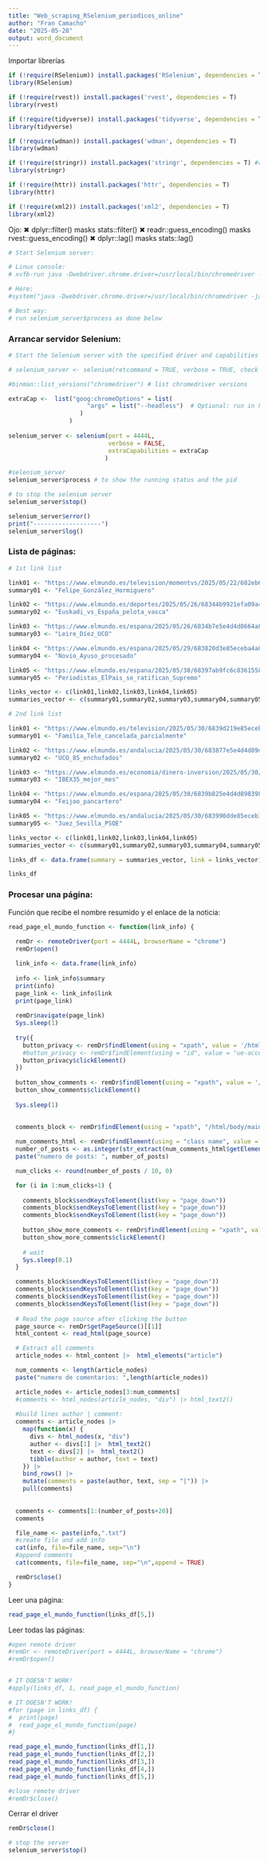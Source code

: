```yaml
---
title: "Web_scraping_RSelenium_periodicos_online"
author: "Fran Camacho"
date: "2025-05-28"
output: word_document
---
```




Importar librerías

```r
if (!require(RSelenium)) install.packages('RSelenium', dependencies = T)
library(RSelenium) 

if (!require(rvest)) install.packages('rvest', dependencies = T)
library(rvest) 

if (!require(tidyverse)) install.packages('tidyverse', dependencies = T)
library(tidyverse) 

if (!require(wdman)) install.packages('wdman', dependencies = T)
library(wdman)

if (!require(stringr)) install.packages('stringr', dependencies = T) #regex
library(stringr)

if (!require(httr)) install.packages('httr', dependencies = T)
library(httr)

if (!require(xml2)) install.packages('xml2', dependencies = T)
library(xml2) 
```

Ojo:
✖ dplyr::filter()         masks stats::filter()
✖ readr::guess_encoding() masks rvest::guess_encoding()
✖ dplyr::lag()            masks stats::lag()




```r
# Start Selenium server:

# Linux console:  
# xvfb-run java -Dwebdriver.chrome.driver=/usr/local/bin/chromedriver -jar /usr/local/bin/selenium-server-standalone.jar

# Here:
#system("java -Dwebdriver.chrome.driver=/usr/local/bin/chromedriver -jar /usr/local/bin/selenium-server-standalone.jar &")

# Best way:
# run selenium_server$process as done below
```


### Arrancar servidor Selenium:

```r
# Start the Selenium server with the specified driver and capabilities

# selenium_server <- selenium(retcommand = TRUE, verbose = TRUE, check = FALSE) #debug

#binman::list_versions("chromedriver") # list chromedriver versions

extraCap <-  list("goog:chromeOptions" = list(
                      "args" = list("--headless")  # Optional: run in headless mode
                    )
                 )
                              
selenium_server <- selenium(port = 4444L, 
                            verbose = FALSE, 
                            extraCapabilities = extraCap
                           )
```

```r
#selenium_server
selenium_server$process # to show the running status and the pid
```


```r
# to stop the selenium server
selenium_server$stop()
```

```r
selenium_server$error()
print("-------------------")
selenium_server$log()
```

### Lista de páginas:


```r
# 1st link list

link01 <- "https://www.elmundo.es/television/momentvs/2025/05/22/682eb61ffdddff620c8b457f.html"
summary01 <- "Felipe_González_Hormiguero"

link02 <- "https://www.elmundo.es/deportes/2025/05/26/68344b9921efa09a428b4583.html"
summary02 <- "Euskadi_vs_España_pelota_vasca"

link03 <- "https://www.elmundo.es/espana/2025/05/26/6834b7e5e4d4d8664a8b4584.html"
summary03 <- "Leire_Díez_UCO"

link04 <- "https://www.elmundo.es/espana/2025/05/29/683820d3e85eceba4a8b45b0.html"
summary04 <- "Novio_Ayuso_procesado"

link05 <- "https://www.elmundo.es/espana/2025/05/30/68397ab9fc6c8361558b456d.html"
summary05 <- "Periodistas_ElPais_se_ratifican_Supremo"

links_vector <- c(link01,link02,link03,link04,link05)
summaries_vector <- c(summary01,summary02,summary03,summary04,summary05)
```


```r
# 2nd link list

link01 <- "https://www.elmundo.es/television/2025/05/30/6839d219e85eceb30a8b45b2.html"
summary01 <- "Familia_Tele_cancelada_parcialmente"

link02 <- "https://www.elmundo.es/andalucia/2025/05/30/683877e5e4d4d89d1f8b4614.html"
summary02 <- "UCO_85_enchufados"

link03 <- "https://www.elmundo.es/economia/dinero-inversion/2025/05/30/683991d0fc6c83734d8b4572.html"
summary03 <- "IBEX35_mejor_mes"

link04 <- "https://www.elmundo.es/espana/2025/05/30/6839b825e4d4d898398b459e.html"
summary04 <- "Feijoo_pancartero"

link05 <- "https://www.elmundo.es/andalucia/2025/05/30/683990dde85eceb12d8b4593.html"
summary05 <- "Juez_Sevilla_PSOE"

links_vector <- c(link01,link02,link03,link04,link05)
summaries_vector <- c(summary01,summary02,summary03,summary04,summary05)
```

```r
links_df <- data.frame(summary = summaries_vector, link = links_vector)
```

```r
links_df
```


### Procesar una página:


Función que recibe el nombre resumido y el enlace de la noticia:

```r

read_page_el_mundo_function <- function(link_info) {
  
  remDr <- remoteDriver(port = 4444L, browserName = "chrome")
  remDr$open()

  link_info <- data.frame(link_info) 
    
  info <- link_info$summary
  print(info)
  page_link <- link_info$link
  print(page_link)
  
  remDr$navigate(page_link)  
  Sys.sleep(1)
                 
  try({                                               
    button_privacy <- remDr$findElement(using = "xpath", value = '/html/body/div[1]/div/div/div/div/div/div[2]/div[1]/p/div[2]/button[1]')
    #button_privacy <- remDr$findElement(using = "id", value = "ue-accept-notice-button")
    button_privacy$clickElement()  
  })
  
  button_show_comments <- remDr$findElement(using = "xpath", value = '/html/body/main[1]/div[5]/div/div/div[1]/aside[2]/button')
  button_show_comments$clickElement()
        
  Sys.sleep(1)
    

  comments_block <- remDr$findElement(using = "xpath", "/html/body/main[1]/div[7]")  
                                                            
  num_comments_html <- remDr$findElement(using = "class name", value = "js-numComments")
  number_of_posts <- as.integer(str_extract(num_comments_html$getElementAttribute("innerHTML"), "(?<=<strong>)\\d+(?=</strong>)"))
  paste("numero de posts: ", number_of_posts)

  num_clicks <- round(number_of_posts / 10, 0)

  for (i in 1:num_clicks+1) {    
  
    comments_block$sendKeysToElement(list(key = "page_down"))
    comments_block$sendKeysToElement(list(key = "page_down"))
    comments_block$sendKeysToElement(list(key = "page_down"))
    
    button_show_more_comments <- remDr$findElement(using = "xpath", value = '/html/body/main[1]/div[7]/section/div/section/div[2]/ul/li/a')
    button_show_more_comments$clickElement()
        
    # wait
    Sys.sleep(0.1)
  }

  comments_block$sendKeysToElement(list(key = "page_down"))
  comments_block$sendKeysToElement(list(key = "page_down"))
  comments_block$sendKeysToElement(list(key = "page_down"))
  comments_block$sendKeysToElement(list(key = "page_down"))
  
  # Read the page source after clicking the button
  page_source <- remDr$getPageSource()[[1]]
  html_content <- read_html(page_source)

  # Extract all comments
  article_nodes <- html_content |>  html_elements("article")

  num_comments <- length(article_nodes)
  paste("numero de comentarios: ",length(article_nodes))

  article_nodes <- article_nodes[3:num_comments]
  #comments <- html_nodes(article_nodes, "div") |> html_text2()
  
  #build lines author | comment:
  comments <- article_nodes |> 
    map(function(x) {
      divs <- html_nodes(x, "div")
      author <- divs[1] |>  html_text2()
      text <- divs[2] |>  html_text2()
      tibble(author = author, text = text)
    }) |> 
    bind_rows() |> 
    mutate(comments = paste(author, text, sep = "|")) |> 
    pull(comments)
  
  
  comments <- comments[1:(number_of_posts+20)]
  comments

  file_name <- paste(info,".txt")
  #create file and add info
  cat(info, file=file_name, sep="\n")
  #append comments
  cat(comments, file=file_name, sep="\n",append = TRUE)

  remDr$close()
}

```


Leer una página:

```r

read_page_el_mundo_function(links_df[5,])

```


Leer todas las páginas:


```r
#open remote driver  
#remDr <- remoteDriver(port = 4444L, browserName = "chrome")
#remDr$open()


# IT DOESN'T WORK!
#apply(links_df, 1, read_page_el_mundo_function)

# IT DOESN'T WORK!
#for (page in links_df) {
#  print(page)
#  read_page_el_mundo_function(page)
#}

read_page_el_mundo_function(links_df[1,])
read_page_el_mundo_function(links_df[2,])
read_page_el_mundo_function(links_df[3,])
read_page_el_mundo_function(links_df[4,])
read_page_el_mundo_function(links_df[5,])

#close remote driver
#remDr$close()
```


Cerrar el driver

```r
remDr$close()
```

```r
# stop the server
selenium_server$stop()
```









